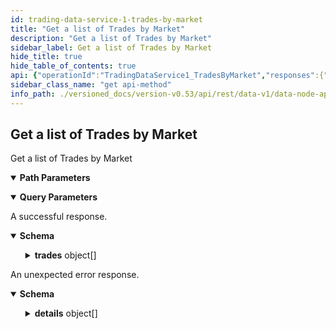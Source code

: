 ```yaml
---
id: trading-data-service-1-trades-by-market
title: "Get a list of Trades by Market"
description: "Get a list of Trades by Market"
sidebar_label: Get a list of Trades by Market
hide_title: true
hide_table_of_contents: true
api: {"operationId":"TradingDataService1_TradesByMarket","responses":{"200":{"description":"A successful response.","content":{"application/json":{"schema":{"type":"object","properties":{"trades":{"type":"array","items":{"type":"object","properties":{"id":{"type":"string","title":"Unique identifier for the trade (generated by Vega)"},"marketId":{"type":"string","title":"Market identifier (the market that the trade occurred on)"},"price":{"type":"string","title":"Price for the trade, the price is an integer, for example `123456` is a correctly\nformatted price of `1.23456` assuming market configured to 5 decimal places"},"size":{"type":"string","format":"uint64","title":"Size filled for the trade"},"buyer":{"type":"string","title":"Unique party identifier for the buyer"},"seller":{"type":"string","title":"Unique party identifier for the seller"},"aggressor":{"title":"Direction of the aggressive party e.g. SIDE_BUY or SIDE_SELL - See [`Side`](#vega.Side)","type":"string","enum":["SIDE_UNSPECIFIED","SIDE_BUY","SIDE_SELL"],"default":"SIDE_UNSPECIFIED","description":"- SIDE_UNSPECIFIED: Default value, always invalid\n - SIDE_BUY: Buy order\n - SIDE_SELL: Sell order"},"buyOrder":{"type":"string","title":"Identifier of the order from the buy side"},"sellOrder":{"type":"string","title":"Identifier of the order from the sell side"},"timestamp":{"type":"string","format":"int64","title":"Timestamp for when the trade occurred, in nanoseconds since the epoch\n- See [`VegaTimeResponse`](#api.VegaTimeResponse).`timestamp`"},"type":{"title":"Type for the trade - See [`Trade.Type`](#vega.Trade.Type)","type":"string","enum":["TYPE_UNSPECIFIED","TYPE_DEFAULT","TYPE_NETWORK_CLOSE_OUT_GOOD","TYPE_NETWORK_CLOSE_OUT_BAD"],"default":"TYPE_UNSPECIFIED","description":"- TYPE_UNSPECIFIED: Default value, always invalid\n - TYPE_DEFAULT: Normal trading between two parties\n - TYPE_NETWORK_CLOSE_OUT_GOOD: Trading initiated by the network with another party on the book,\nwhich helps to zero-out the positions of one or more distressed parties\n - TYPE_NETWORK_CLOSE_OUT_BAD: Trading initiated by the network with another party off the book,\nwith a distressed party in order to zero-out the position of the party"},"buyerFee":{"title":"Fee amount charged to the buyer party for the trade","type":"object","properties":{"makerFee":{"type":"string","title":"Fee amount paid to the non-aggressive party of the trade"},"infrastructureFee":{"type":"string","title":"Fee amount paid for maintaining the Vega infrastructure"},"liquidityFee":{"type":"string","title":"Fee amount paid to market makers"}}},"sellerFee":{"title":"Fee amount charged to the seller party for the trade","type":"object","properties":{"makerFee":{"type":"string","title":"Fee amount paid to the non-aggressive party of the trade"},"infrastructureFee":{"type":"string","title":"Fee amount paid for maintaining the Vega infrastructure"},"liquidityFee":{"type":"string","title":"Fee amount paid to market makers"}}},"buyerAuctionBatch":{"type":"string","format":"uint64","title":"Auction batch number that the buy side order was placed in"},"sellerAuctionBatch":{"type":"string","format":"uint64","title":"Auction batch number that the sell side order was placed in"}},"title":"A trade occurs when an aggressive order crosses one or more passive orders on the order book for a market on Vega"},"title":"A list of 0 or more trades"}},"title":"Response for a list of trades on a market"}}}},"default":{"description":"An unexpected error response.","content":{"application/json":{"schema":{"type":"object","properties":{"code":{"type":"integer","format":"int32"},"message":{"type":"string"},"details":{"type":"array","items":{"type":"object","properties":{"@type":{"type":"string"}},"additionalProperties":{}}}}}}}}},"parameters":[{"name":"marketId","description":"Market identifier, required field","in":"path","required":true,"schema":{"type":"string"}},{"name":"pagination.skip","description":"Skip the number of records specified, default is 0.","in":"query","required":false,"schema":{"type":"string","format":"uint64"}},{"name":"pagination.limit","description":"Limit the number of returned records to the value specified, default is 50.","in":"query","required":false,"schema":{"type":"string","format":"uint64"}},{"name":"pagination.descending","description":"Descending reverses the order of the records returned,\ndefault is true, if false the results will be returned in ascending order.","in":"query","required":false,"schema":{"type":"boolean"}}],"tags":["TradingDataService"],"description":"Get a list of Trades by Market","method":"get","path":"/markets/{marketId}/trades","servers":[{"url":"https://api.vega.xyz"}],"info":{"title":"data-node/api/v1/trading_data.proto","version":"version not set"},"postman":{"name":"Get a list of Trades by Market","description":{"type":"text/plain"},"url":{"path":["markets",":marketId","trades"],"host":["{{baseUrl}}"],"query":[{"disabled":false,"description":{"content":"Skip the number of records specified, default is 0.","type":"text/plain"},"key":"pagination.skip","value":""},{"disabled":false,"description":{"content":"Limit the number of returned records to the value specified, default is 50.","type":"text/plain"},"key":"pagination.limit","value":""},{"disabled":false,"description":{"content":"Descending reverses the order of the records returned,\ndefault is true, if false the results will be returned in ascending order.","type":"text/plain"},"key":"pagination.descending","value":""}],"variable":[{"disabled":false,"description":{"content":"(Required) Market identifier, required field","type":"text/plain"},"type":"any","value":"","key":"marketId"}]},"header":[{"key":"Accept","value":"application/json"}],"method":"GET"}}
sidebar_class_name: "get api-method"
info_path: ./versioned_docs/version-v0.53/api/rest/data-v1/data-node-api-v-1-trading-data-proto
---
```



## Get a list of Trades by Market



Get a list of Trades by Market

<details style={{"marginBottom":"1rem"}} data-collapsed={false} open={true}><summary style={{}}><strong>Path Parameters</strong></summary><div><ul><ParamsItem className={"paramsItem"} param={{"name":"marketId","description":"Market identifier, required field","in":"path","required":true,"schema":{"type":"string"}}}></ParamsItem></ul></div></details><details style={{"marginBottom":"1rem"}} data-collapsed={false} open={true}><summary style={{}}><strong>Query Parameters</strong></summary><div><ul><ParamsItem className={"paramsItem"} param={{"name":"pagination.skip","description":"Skip the number of records specified, default is 0.","in":"query","required":false,"schema":{"type":"string","format":"uint64"}}}></ParamsItem><ParamsItem className={"paramsItem"} param={{"name":"pagination.limit","description":"Limit the number of returned records to the value specified, default is 50.","in":"query","required":false,"schema":{"type":"string","format":"uint64"}}}></ParamsItem><ParamsItem className={"paramsItem"} param={{"name":"pagination.descending","description":"Descending reverses the order of the records returned,\ndefault is true, if false the results will be returned in ascending order.","in":"query","required":false,"schema":{"type":"boolean"}}}></ParamsItem></ul></div></details><div><ApiTabs><TabItem label={"200"} value={"200"}><div>

A successful response.

</div><div><MimeTabs groupId={"mime-type"}><TabItem label={"application/json"} value={"application/json"}><SchemaTabs groupId={"schema-tabs"}><TabItem label={"Schema"} value={"Schema"}><details style={{}} data-collapsed={false} open={true}><summary style={{"textAlign":"left"}}><strong>Schema</strong></summary><div style={{"textAlign":"left","marginLeft":"1rem"}}></div><ul style={{"marginLeft":"1rem"}}><SchemaItem collapsible={true} className={"schemaItem"}><details style={{}}><summary style={{}}><strong>trades</strong><span style={{"opacity":"0.6"}}> object[]</span></summary><div style={{"marginLeft":"1rem"}}><SchemaItem collapsible={false} name={"id"} required={false} schemaDescription={undefined} schemaName={"Unique identifier for the trade (generated by Vega)"} qualifierMessage={undefined} defaultValue={undefined}></SchemaItem><SchemaItem collapsible={false} name={"marketId"} required={false} schemaDescription={undefined} schemaName={"Market identifier (the market that the trade occurred on)"} qualifierMessage={undefined} defaultValue={undefined}></SchemaItem><SchemaItem collapsible={false} name={"price"} required={false} schemaDescription={undefined} schemaName={"Price for the trade, the price is an integer, for example `123456` is a correctly\nformatted price of `1.23456` assuming market configured to 5 decimal places"} qualifierMessage={undefined} defaultValue={undefined}></SchemaItem><SchemaItem collapsible={false} name={"size"} required={false} schemaDescription={undefined} schemaName={"uint64"} qualifierMessage={undefined} defaultValue={undefined}></SchemaItem><SchemaItem collapsible={false} name={"buyer"} required={false} schemaDescription={undefined} schemaName={"Unique party identifier for the buyer"} qualifierMessage={undefined} defaultValue={undefined}></SchemaItem><SchemaItem collapsible={false} name={"seller"} required={false} schemaDescription={undefined} schemaName={"Unique party identifier for the seller"} qualifierMessage={undefined} defaultValue={undefined}></SchemaItem><SchemaItem collapsible={false} name={"aggressor"} required={false} schemaDescription={"- SIDE_UNSPECIFIED: Default value, always invalid\n - SIDE_BUY: Buy order\n - SIDE_SELL: Sell order"} schemaName={"Direction of the aggressive party e.g. SIDE_BUY or SIDE_SELL - See [`Side`](#vega.Side)"} qualifierMessage={"**Possible values:** [`SIDE_UNSPECIFIED`, `SIDE_BUY`, `SIDE_SELL`]"} defaultValue={"SIDE_UNSPECIFIED"}></SchemaItem><SchemaItem collapsible={false} name={"buyOrder"} required={false} schemaDescription={undefined} schemaName={"Identifier of the order from the buy side"} qualifierMessage={undefined} defaultValue={undefined}></SchemaItem><SchemaItem collapsible={false} name={"sellOrder"} required={false} schemaDescription={undefined} schemaName={"Identifier of the order from the sell side"} qualifierMessage={undefined} defaultValue={undefined}></SchemaItem><SchemaItem collapsible={false} name={"timestamp"} required={false} schemaDescription={undefined} schemaName={"int64"} qualifierMessage={undefined} defaultValue={undefined}></SchemaItem><SchemaItem collapsible={false} name={"type"} required={false} schemaDescription={"- TYPE_UNSPECIFIED: Default value, always invalid\n - TYPE_DEFAULT: Normal trading between two parties\n - TYPE_NETWORK_CLOSE_OUT_GOOD: Trading initiated by the network with another party on the book,\nwhich helps to zero-out the positions of one or more distressed parties\n - TYPE_NETWORK_CLOSE_OUT_BAD: Trading initiated by the network with another party off the book,\nwith a distressed party in order to zero-out the position of the party"} schemaName={"Type for the trade - See [`Trade.Type`](#vega.Trade.Type)"} qualifierMessage={"**Possible values:** [`TYPE_UNSPECIFIED`, `TYPE_DEFAULT`, `TYPE_NETWORK_CLOSE_OUT_GOOD`, `TYPE_NETWORK_CLOSE_OUT_BAD`]"} defaultValue={"TYPE_UNSPECIFIED"}></SchemaItem><SchemaItem collapsible={true} className={"schemaItem"}><details style={{}}><summary style={{}}><strong>buyerFee</strong><span style={{"opacity":"0.6"}}> object</span></summary><div style={{"marginLeft":"1rem"}}><SchemaItem collapsible={false} name={"makerFee"} required={false} schemaDescription={undefined} schemaName={"Fee amount paid to the non-aggressive party of the trade"} qualifierMessage={undefined} defaultValue={undefined}></SchemaItem><SchemaItem collapsible={false} name={"infrastructureFee"} required={false} schemaDescription={undefined} schemaName={"Fee amount paid for maintaining the Vega infrastructure"} qualifierMessage={undefined} defaultValue={undefined}></SchemaItem><SchemaItem collapsible={false} name={"liquidityFee"} required={false} schemaDescription={undefined} schemaName={"Fee amount paid to market makers"} qualifierMessage={undefined} defaultValue={undefined}></SchemaItem></div></details></SchemaItem><SchemaItem collapsible={true} className={"schemaItem"}><details style={{}}><summary style={{}}><strong>sellerFee</strong><span style={{"opacity":"0.6"}}> object</span></summary><div style={{"marginLeft":"1rem"}}><SchemaItem collapsible={false} name={"makerFee"} required={false} schemaDescription={undefined} schemaName={"Fee amount paid to the non-aggressive party of the trade"} qualifierMessage={undefined} defaultValue={undefined}></SchemaItem><SchemaItem collapsible={false} name={"infrastructureFee"} required={false} schemaDescription={undefined} schemaName={"Fee amount paid for maintaining the Vega infrastructure"} qualifierMessage={undefined} defaultValue={undefined}></SchemaItem><SchemaItem collapsible={false} name={"liquidityFee"} required={false} schemaDescription={undefined} schemaName={"Fee amount paid to market makers"} qualifierMessage={undefined} defaultValue={undefined}></SchemaItem></div></details></SchemaItem><SchemaItem collapsible={false} name={"buyerAuctionBatch"} required={false} schemaDescription={undefined} schemaName={"uint64"} qualifierMessage={undefined} defaultValue={undefined}></SchemaItem><SchemaItem collapsible={false} name={"sellerAuctionBatch"} required={false} schemaDescription={undefined} schemaName={"uint64"} qualifierMessage={undefined} defaultValue={undefined}></SchemaItem></div></details></SchemaItem></ul></details></TabItem><TabItem label={"Example (from schema)"} value={"Example (from schema)"}><ResponseSamples responseExample={"{\n  \"trades\": [\n    {\n      \"id\": \"string\",\n      \"marketId\": \"string\",\n      \"price\": \"string\",\n      \"size\": \"string\",\n      \"buyer\": \"string\",\n      \"seller\": \"string\",\n      \"aggressor\": \"SIDE_UNSPECIFIED\",\n      \"buyOrder\": \"string\",\n      \"sellOrder\": \"string\",\n      \"timestamp\": \"string\",\n      \"type\": \"TYPE_UNSPECIFIED\",\n      \"buyerFee\": {\n        \"makerFee\": \"string\",\n        \"infrastructureFee\": \"string\",\n        \"liquidityFee\": \"string\"\n      },\n      \"sellerFee\": {\n        \"makerFee\": \"string\",\n        \"infrastructureFee\": \"string\",\n        \"liquidityFee\": \"string\"\n      },\n      \"buyerAuctionBatch\": \"string\",\n      \"sellerAuctionBatch\": \"string\"\n    }\n  ]\n}"} language={"json"}></ResponseSamples></TabItem></SchemaTabs></TabItem></MimeTabs></div></TabItem><TabItem label={"default"} value={"default"}><div>

An unexpected error response.

</div><div><MimeTabs groupId={"mime-type"}><TabItem label={"application/json"} value={"application/json"}><SchemaTabs groupId={"schema-tabs"}><TabItem label={"Schema"} value={"Schema"}><details style={{}} data-collapsed={false} open={true}><summary style={{"textAlign":"left"}}><strong>Schema</strong></summary><div style={{"textAlign":"left","marginLeft":"1rem"}}></div><ul style={{"marginLeft":"1rem"}}><SchemaItem collapsible={false} name={"code"} required={false} schemaDescription={undefined} schemaName={"int32"} qualifierMessage={undefined} defaultValue={undefined}></SchemaItem><SchemaItem collapsible={false} name={"message"} required={false} schemaDescription={undefined} schemaName={"string"} qualifierMessage={undefined} defaultValue={undefined}></SchemaItem><SchemaItem collapsible={true} className={"schemaItem"}><details style={{}}><summary style={{}}><strong>details</strong><span style={{"opacity":"0.6"}}> object[]</span></summary><div style={{"marginLeft":"1rem"}}><SchemaItem collapsible={false} name={"@type"} required={false} schemaDescription={undefined} schemaName={"string"} qualifierMessage={undefined} defaultValue={undefined}></SchemaItem></div></details></SchemaItem></ul></details></TabItem><TabItem label={"Example (from schema)"} value={"Example (from schema)"}><ResponseSamples responseExample={"{\n  \"code\": 0,\n  \"message\": \"string\",\n  \"details\": [\n    {\n      \"@type\": \"string\"\n    }\n  ]\n}"} language={"json"}></ResponseSamples></TabItem></SchemaTabs></TabItem></MimeTabs></div></TabItem></ApiTabs></div>
      